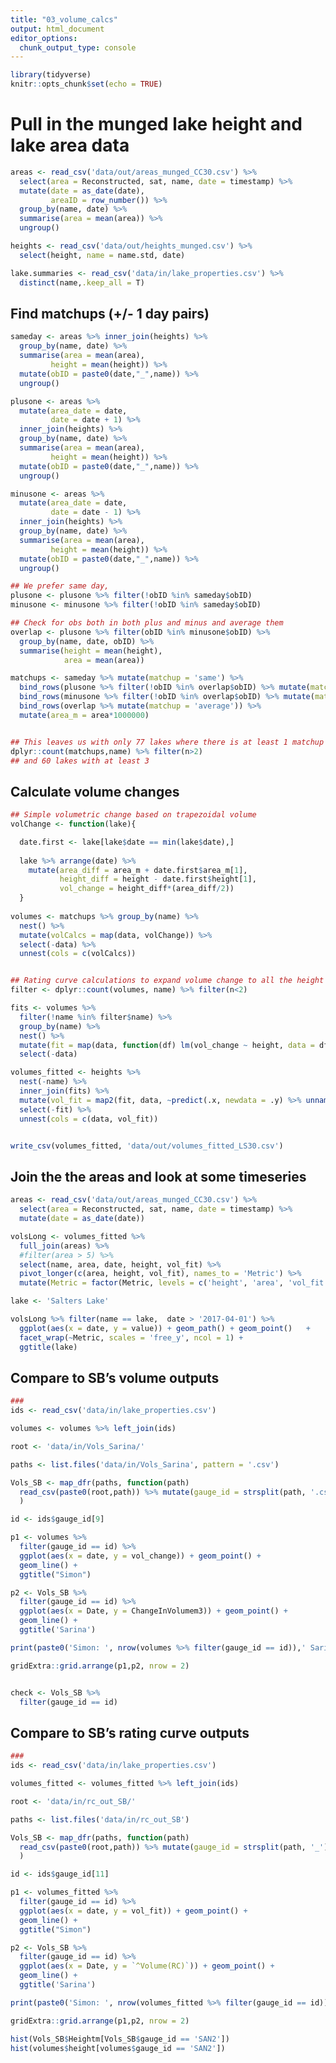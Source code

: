 ```yaml
---
title: "03_volume_calcs"
output: html_document
editor_options: 
  chunk_output_type: console
---
```


```r
library(tidyverse)
knitr::opts_chunk$set(echo = TRUE)
```

# Pull in the munged lake height and lake area data

```r
areas <- read_csv('data/out/areas_munged_CC30.csv') %>%
  select(area = Reconstructed, sat, name, date = timestamp) %>%
  mutate(date = as_date(date),
         areaID = row_number()) %>%
  group_by(name, date) %>%
  summarise(area = mean(area)) %>%
  ungroup()

heights <- read_csv('data/out/heights_munged.csv') %>%
  select(height, name = name.std, date)

lake.summaries <- read_csv('data/in/lake_properties.csv') %>%
  distinct(name,.keep_all = T)

```

## Find matchups (+/- 1 day pairs)

```r
sameday <- areas %>% inner_join(heights) %>%
  group_by(name, date) %>%
  summarise(area = mean(area),
         height = mean(height)) %>%
  mutate(obID = paste0(date,"_",name)) %>%
  ungroup()

plusone <- areas %>%
  mutate(area_date = date,
         date = date + 1) %>%
  inner_join(heights) %>%
  group_by(name, date) %>%
  summarise(area = mean(area),
         height = mean(height)) %>%
  mutate(obID = paste0(date,"_",name)) %>%
  ungroup()

minusone <- areas %>%
  mutate(area_date = date,
         date = date - 1) %>%
  inner_join(heights) %>%
  group_by(name, date) %>%
  summarise(area = mean(area),
         height = mean(height)) %>%
  mutate(obID = paste0(date,"_",name)) %>%
  ungroup()

## We prefer same day,
plusone <- plusone %>% filter(!obID %in% sameday$obID)
minusone <- minusone %>% filter(!obID %in% sameday$obID)

## Check for obs both in both plus and minus and average them
overlap <- plusone %>% filter(obID %in% minusone$obID) %>%
  group_by(name, date, obID) %>%
  summarise(height = mean(height),
            area = mean(area))

matchups <- sameday %>% mutate(matchup = 'same') %>%
  bind_rows(plusone %>% filter(!obID %in% overlap$obID) %>% mutate(matchup = 'plusone')) %>%
  bind_rows(minusone %>% filter(!obID %in% overlap$obID) %>% mutate(matchup = 'minusone')) %>%
  bind_rows(overlap %>% mutate(matchup = 'average')) %>%
  mutate(area_m = area*1000000)


## This leaves us with only 77 lakes where there is at least 1 matchup
dplyr::count(matchups,name) %>% filter(n>2)
## and 60 lakes with at least 3

```

## Calculate volume changes

```r

## Simple volumetric change based on trapezoidal volume
volChange <- function(lake){

  date.first <- lake[lake$date == min(lake$date),]
  
  lake %>% arrange(date) %>%
    mutate(area_diff = area_m + date.first$area_m[1],
           height_diff = height - date.first$height[1],
           vol_change = height_diff*(area_diff/2))
  }
  
volumes <- matchups %>% group_by(name) %>%
  nest() %>%
  mutate(volCalcs = map(data, volChange)) %>%
  select(-data) %>%
  unnest(cols = c(volCalcs))


## Rating curve calculations to expand volume change to all the height measurements
filter <- dplyr::count(volumes, name) %>% filter(n<2)

fits <- volumes %>%
  filter(!name %in% filter$name) %>%
  group_by(name) %>%
  nest() %>%
  mutate(fit = map(data, function(df) lm(vol_change ~ height, data = df))) %>%
  select(-data)

volumes_fitted <- heights %>%
  nest(-name) %>%
  inner_join(fits) %>%
  mutate(vol_fit = map2(fit, data, ~predict(.x, newdata = .y) %>% unname())) %>%
  select(-fit) %>%
  unnest(cols = c(data, vol_fit))


write_csv(volumes_fitted, 'data/out/volumes_fitted_LS30.csv')
```

## Join the the areas and look at some timeseries

```r
areas <- read_csv('data/out/areas_munged_CC30.csv') %>%
  select(area = Reconstructed, sat, name, date = timestamp) %>%
  mutate(date = as_date(date))

volsLong <- volumes_fitted %>%
  full_join(areas) %>%
  #filter(area > 5) %>%
  select(name, area, date, height, vol_fit) %>%
  pivot_longer(c(area, height, vol_fit), names_to = 'Metric') %>%
  mutate(Metric = factor(Metric, levels = c('height', 'area', 'vol_fit')))

lake <- 'Salters Lake'

volsLong %>% filter(name == lake,  date > '2017-04-01') %>%
  ggplot(aes(x = date, y = value)) + geom_path() + geom_point()   +
  facet_wrap(~Metric, scales = 'free_y', ncol = 1) +
  ggtitle(lake)


```

## Compare to SB's volume outputs
```r
###
ids <- read_csv('data/in/lake_properties.csv')

volumes <- volumes %>% left_join(ids)

root <- 'data/in/Vols_Sarina/'

paths <- list.files('data/in/Vols_Sarina', pattern = '.csv')

Vols_SB <- map_dfr(paths, function(path) 
  read_csv(paste0(root,path)) %>% mutate(gauge_id = strsplit(path, '.csv') %>% first())
  )

id <- ids$gauge_id[9]

p1 <- volumes %>%
  filter(gauge_id == id) %>%
  ggplot(aes(x = date, y = vol_change)) + geom_point() +
  geom_line() + 
  ggtitle("Simon")

p2 <- Vols_SB %>%
  filter(gauge_id == id) %>%
  ggplot(aes(x = Date, y = ChangeInVolumem3)) + geom_point() +
  geom_line() +
  ggtitle('Sarina')

print(paste0('Simon: ', nrow(volumes %>% filter(gauge_id == id)),' Sarina: ',nrow(Vols_SB %>% filter(gauge_id == id))))

gridExtra::grid.arrange(p1,p2, nrow = 2)


check <- Vols_SB %>%
  filter(gauge_id == id)

```



## Compare to SB's rating curve outputs
```r
###
ids <- read_csv('data/in/lake_properties.csv')

volumes_fitted <- volumes_fitted %>% left_join(ids)

root <- 'data/in/rc_out_SB/'

paths <- list.files('data/in/rc_out_SB')

Vols_SB <- map_dfr(paths, function(path) 
  read_csv(paste0(root,path)) %>% mutate(gauge_id = strsplit(path, '_')[[1]][[1]] %>% first())
  )

id <- ids$gauge_id[11]

p1 <- volumes_fitted %>%
  filter(gauge_id == id) %>%
  ggplot(aes(x = date, y = vol_fit)) + geom_point() +
  geom_line() + 
  ggtitle("Simon")

p2 <- Vols_SB %>%
  filter(gauge_id == id) %>%
  ggplot(aes(x = Date, y = `^Volume(RC)`)) + geom_point() +
  geom_line() +
  ggtitle('Sarina')

print(paste0('Simon: ', nrow(volumes_fitted %>% filter(gauge_id == id)),' Sarina: ',nrow(Vols_SB %>% filter(gauge_id == id))))

gridExtra::grid.arrange(p1,p2, nrow = 2)


```


```r
hist(Vols_SB$Heightm[Vols_SB$gauge_id == 'SAN2'])
hist(volumes$height[volumes$gauge_id == 'SAN2'])


```

